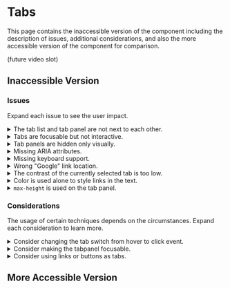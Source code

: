 
# Tabs

This page contains the inaccessible version of the component including the description of issues, additional considerations, and also the more accessible version of the component for comparison.

(future video slot)

## Inaccessible Version

<PreviewWrapper title="Inaccessible tabs" codeHref="https://codesandbox.io/s/inaccessible-tabs-o3jvf9">
  <Tabs />
</PreviewWrapper>

### Issues

Expand each issue to see the user impact.

<details>
    <summary>
    <span>The tab list and tab panel are not next to each other.</span>
  </summary>
    Both list and panel should be next to each other - both visually and in DOM. With screen magnification software or large zoom, it may be impossible to detect tab panel switching.
</details>
<details>
    <summary>
    <span>Tabs are focusable but not interactive.</span>
  </summary>
    Although it is possible to tab through tabs, it is not possible to activate the tab by a keyboard.
</details>
<details>
    <summary>
    <span>Tab panels are hidden only visually.</span>
  </summary>
    Inactive tab panels are still accessible by keyboard and their content is discoverable. This can confuse visual users and destroys the purpose of tabs for <a href="/docs/wcag-documents/glossary-of-terms#screen-reader">screen reader</a> users in the first place.
</details>
<details>
    <summary>
    <span>Missing ARIA attributes.</span>
  </summary>
    Tabs are a custom JavaScript widget, there is no native HTML element to use for that. Therefore, a couple of attributes need to be added:
    <ul>
        <li><code>role=&quot;tablist&quot;</code> - a wrapper for the list of tabs</li>
        <li><code>role=&quot;tab&quot;</code> - a tab control also providing a label for the connected tabpanel</li>
        <li><code>role=&quot;tabpanel&quot;</code> - a wrapper for the tab panel content</li>
        <li><code>aria-labelledby</code> on the tablist to provide an <a href="/docs/wcag-documents/glossary-of-terms#accessible-name">accessible name</a></li>
        <li><code>aria-selected</code> on the tab to indicate selected tabs</li>
        <li><code>aria-controls</code> on the tab to connect tab with tabpanel</li>
        <li><code>tabindex</code> on the tab to control the tab sequence of tabs</li>
        <li><code>aria-labelledby</code> on the tabpanel to provide an accessible name</li>
    </ul>
</details>
<details>
    <summary>
    <span>Missing keyboard support.</span>
  </summary>
    To make the component accessible and convenient to use for keyboard users, the following key support should be added:
    <br />
    <ul>
        <li>The <code>Tab</code> key - tabbing into the tablist should focus the selected tab, and tabbing again should leave the tablist.</li>
        <li>The <code>Left arrow</code> and <code>Right arrow</code> keys - moving focus between tabs is done by arrows, not the <code>Tab</code> key.</li>
        <li>The <code>Home</code> key moves the focus to the first tab.</li>
        <li>The <code>End</code> key moves the focus to the last tab.</li>
    </ul>
    <br />
    Note: Focusing the tab automatically activates it.
</details>
<details>
    <summary>
    <span>Wrong &quot;Google&quot; link location.</span>
  </summary>
    The Google link leads to apple.com, however, it should be leading to google.com.
</details>
<details>
    <summary>
    <span>The contrast of the currently selected tab is too low.</span>
  </summary>
    The color used to highlight the active tab against the inactive tabs is barely visible with low contrast.
</details>
<details>
    <summary>
    <span>Color is used alone to style links in the text.</span>
  </summary>
    Color alone is not a sufficient way to distinguish links from normal text. Low-vision or color-blind users would miss that completely, except for when the color contrast is very high.
</details>
<details>
    <summary>
    <span><code>max-height</code> is used on the tab panel.</span>
  </summary>
    The tab panel limits the height of the content inside even without using a vertical scrollbar. On smaller resolutions (or with more content), users would lose a part of the content.
</details>

### Considerations

The usage of certain techniques depends on the circumstances. Expand each consideration to learn more.

<details>
    <summary>
    <span>Consider changing the tab switch from hover to click event.</span>
  </summary>
    Hovering over something should not ideally cause a change in context, but there are exceptions. Tabs are usually switched either by activation or by selecting them by arrows.
</details>
<details>
    <summary>
    <span>Consider making the tabpanel focusable.</span>
  </summary>
    If there are no focusable elements in panels, users might miss the content in the panel. In such situations, it is recommended to put the <code>tabindex=&quot;0&quot;</code> to the tabpanel.
</details>
<details>
    <summary>
    <span>Consider using links or buttons as tabs.</span>
  </summary>
    Depending on the circumstances, tabs can also be developed as buttons or links (anchors). This should depend on the content importance and amount.
</details>

## More Accessible Version

<PreviewWrapper title="More accessible tabs" codeHref="https://codesandbox.io/s/accessible-tabs-6d12b6">
  <AccessibleTabs />
</PreviewWrapper>
